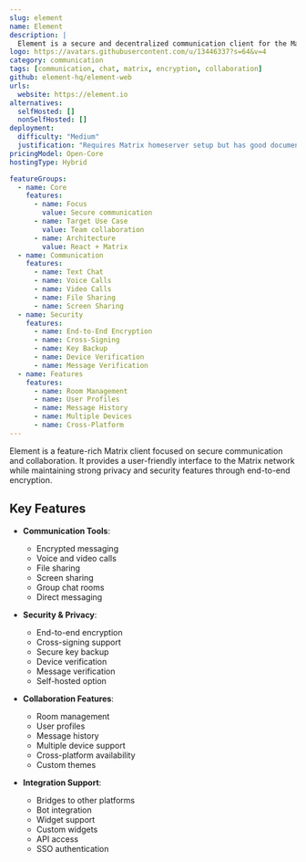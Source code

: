 ```yaml
---
slug: element
name: Element
description: |
  Element is a secure and decentralized communication client for the Matrix network. It provides end-to-end encrypted messaging, voice/video calls, file sharing, and collaboration features with a focus on privacy and security.
logo: https://avatars.githubusercontent.com/u/13446337?s=64&v=4
category: communication
tags: [communication, chat, matrix, encryption, collaboration]
github: element-hq/element-web
urls:
  website: https://element.io
alternatives:
  selfHosted: []
  nonSelfHosted: []
deployment:
  difficulty: "Medium"
  justification: "Requires Matrix homeserver setup but has good documentation and Docker support."
pricingModel: Open-Core
hostingType: Hybrid

featureGroups:
  - name: Core
    features:
      - name: Focus
        value: Secure communication
      - name: Target Use Case
        value: Team collaboration
      - name: Architecture
        value: React + Matrix
  - name: Communication
    features:
      - name: Text Chat
      - name: Voice Calls
      - name: Video Calls
      - name: File Sharing
      - name: Screen Sharing
  - name: Security
    features:
      - name: End-to-End Encryption
      - name: Cross-Signing
      - name: Key Backup
      - name: Device Verification
      - name: Message Verification
  - name: Features
    features:
      - name: Room Management
      - name: User Profiles
      - name: Message History
      - name: Multiple Devices
      - name: Cross-Platform
---
```


Element is a feature-rich Matrix client focused on secure communication and collaboration. It provides a user-friendly interface to the Matrix network while maintaining strong privacy and security features through end-to-end encryption.

## Key Features

- **Communication Tools**:

  - Encrypted messaging
  - Voice and video calls
  - File sharing
  - Screen sharing
  - Group chat rooms
  - Direct messaging

- **Security & Privacy**:

  - End-to-end encryption
  - Cross-signing support
  - Secure key backup
  - Device verification
  - Message verification
  - Self-hosted option

- **Collaboration Features**:

  - Room management
  - User profiles
  - Message history
  - Multiple device support
  - Cross-platform availability
  - Custom themes

- **Integration Support**:
  - Bridges to other platforms
  - Bot integration
  - Widget support
  - Custom widgets
  - API access
  - SSO authentication
